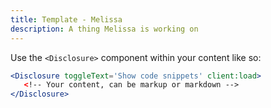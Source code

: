 ```yaml
---
title: Template - Melissa
description: A thing Melissa is working on
---
```



Use the `<Disclosure>` component within your content like so:

   ```jsx
   <Disclosure toggleText='Show code snippets' client:load>
      <!-- Your content, can be markup or markdown -->
   </Disclosure>
   ```
